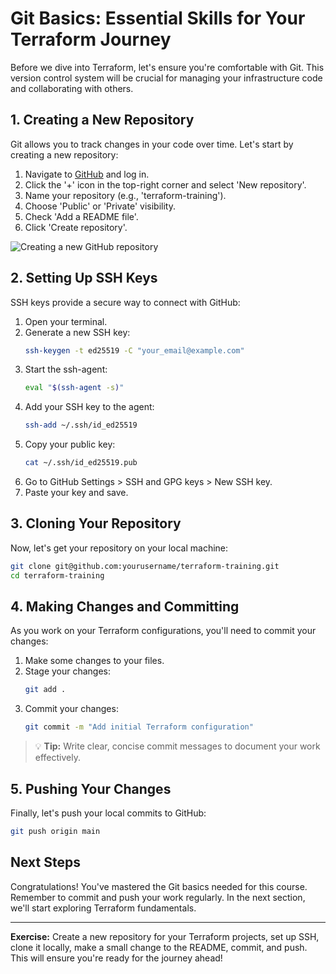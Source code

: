 # Git Basics: Essential Skills for Your Terraform Journey

Before we dive into Terraform, let's ensure you're comfortable with Git. This version control system will be crucial for managing your infrastructure code and collaborating with others.

## 1. Creating a New Repository

Git allows you to track changes in your code over time. Let's start by creating a new repository:

1. Navigate to [GitHub](https://github.com) and log in.
2. Click the '+' icon in the top-right corner and select 'New repository'.
3. Name your repository (e.g., 'terraform-training').
4. Choose 'Public' or 'Private' visibility.
5. Check 'Add a README file'.
6. Click 'Create repository'.

![Creating a new GitHub repository](images/requirements-git-new-repo.webp)

## 2. Setting Up SSH Keys

SSH keys provide a secure way to connect with GitHub:

1. Open your terminal.
2. Generate a new SSH key:
    ```bash
    ssh-keygen -t ed25519 -C "your_email@example.com"
3. Start the ssh-agent:
    ```bash
    eval "$(ssh-agent -s)"
4. Add your SSH key to the agent:
    ```bash
    ssh-add ~/.ssh/id_ed25519
5. Copy your public key:
    ```bash
    cat ~/.ssh/id_ed25519.pub
6. Go to GitHub Settings > SSH and GPG keys > New SSH key.
7. Paste your key and save.

## 3. Cloning Your Repository
Now, let's get your repository on your local machine:
```bash
git clone git@github.com:yourusername/terraform-training.git
cd terraform-training
```

## 4. Making Changes and Committing
As you work on your Terraform configurations, you'll need to commit your changes:

1. Make some changes to your files.
2. Stage your changes:
    ```bash
    git add .
3. Commit your changes:
    ```bash
    git commit -m "Add initial Terraform configuration"

> 💡 **Tip:** Write clear, concise commit messages to document your work effectively.

## 5. Pushing Your Changes
Finally, let's push your local commits to GitHub:
```bash
git push origin main
```

## Next Steps

Congratulations! You've mastered the Git basics needed for this course. Remember to commit and push your work regularly. In the next section, we'll start exploring Terraform fundamentals.

---

**Exercise:** Create a new repository for your Terraform projects, set up SSH, clone it locally, make a small change to the README, commit, and push. This will ensure you're ready for the journey ahead!